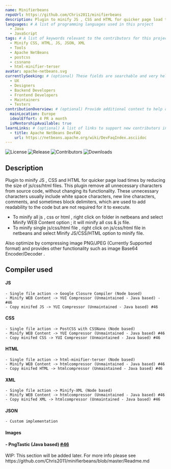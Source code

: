```yaml
---
name: Minifierbeans
repoUrl: https://github.com/Chris2011/minifierbeans
description: Plugin to minify JS , CSS and HTML for quicker page load times by reducing the size of js/css/html files.
languages: # A list of programming languages used in this project
  - Java
  - JavaScript
tags: # A list of keywords relevant to the contributors for this project
  - Minify CSS, HTML, JS, JSON, XML
  - Tools
  - Apache NetBeans
  - postcss
  - cssnano
  - html-minifier-terser
avatar: apache-netbeans.svg
currentlySeeking: # (optional) These fields are searchable and very helpful for contributors to match well with your project
  - UX
  - Designers
  - Backend Developers
  - Frontend Developers
  - Maintainers
  - Testers
contributionOverview: # (optional) Provide additional context to help contributors match well with your project
  mainLocation: Europe
  idealEffort: 4 PR a month
  isMentorshipAvailable: true
learnLinks: # (optional) A list of links to support new contributors in learning about your project and tech stack and culture / community
  - title: Apache NetBeans DevFAQ
    url: https://netbeans.apache.org/wiki/DevFaqIndex.asciidoc
---
```


<!-- Divide your content into sections using our handy shortcodes. Each section is optional -->

<Overview>

![License](https://img.shields.io/github/license/Chris2011/minifierbeans.svg)
![Release](https://img.shields.io/github/release/Chris2011/minifierbeans.svg)
![Contributors](https://img.shields.io/github/contributors/chris2011/minifierbeans.svg)
![Downloads](https://img.shields.io/github/downloads/chris2011/minifierbeans/total.svg)


## Description

Plugin to minify JS , CSS and HTML for quicker page load times by reducing the size of js/css/html files.
This plugin remove all unnecessary characters from source code, without changing its functionality. These unnecessary characters usually include white space characters, new line characters, comments, and sometimes block delimiters, which are used to add readability to the code but are not required for it to execute.

- To minify all js , css or html , right click on folder in netbeans and select Minify WEB Content option ; it will minify all css & js file.
- To minify single js/css/html file , right click on js/css/html file in netbeans and select Minify JS/CSS/HTML option to minify file.

Also optimize by compressing image PNG/JPEG (Currently Supported format) and provides other functionality such as image Base64 Encoder/Decoder .


## Compiler used

#### JS
    - Single file action -> Google Closure Compiler (Node based)
    - Minify WEB Content -> YUI Compressor (Unmaintained - Java based) - #46
    - Copy minifed JS -> YUI Compressor (Unmaintained - Java based) #46
#### CSS
    - Single file action -> PostCSS with CSSNano (Node based)
    - Minify WEB Content -> YUI Compressor (Unmaintained - Java based) #46
    - Copy minifed CSS -> YUI Compressor (Unmaintained - Java based) #46
#### HTML
    - Single file action -> html-minifier-terser (Node based)
    - Minify WEB Content -> htmlcompressor (Unmaintained - Java based) #46
    - Copy minifed HTML -> htmlcompressor (Unmaintained - Java based) #46
#### XML
    - Single file action -> Minify-XML (Node based)
    - Minify WEB Content -> htmlcompressor (Unmaintained - Java based) #46
    - Copy minifed XML -> htmlcompressor (Unmaintained - Java based) #46
#### JSON
    - Custom implementation
#### Images
#### - PngTastic (Java based) [#46](https://github.com/Chris2011/minifierbeans/issues/46)
</Overview>

<Contributing>
WIP: This section will be added later. For more info please see https://github.com/Chris2011/minifierbeans/blob/master/Readme.md
</Contributing>